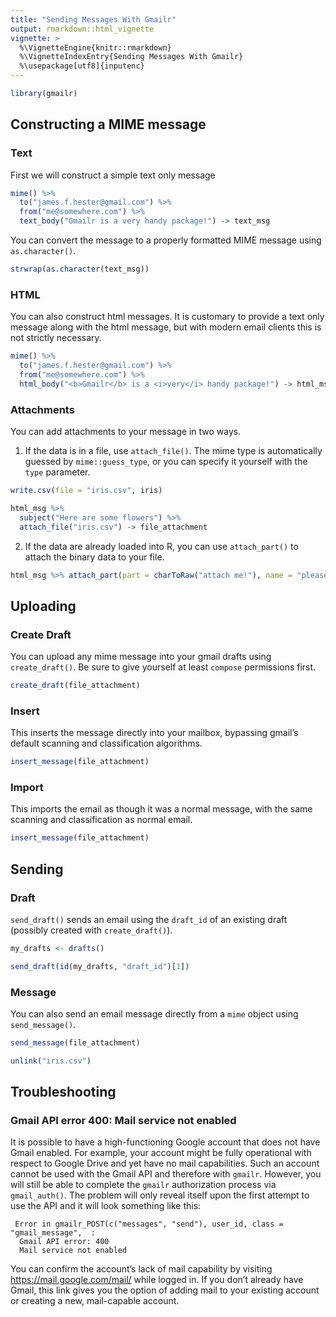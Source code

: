 ```yaml
---
title: "Sending Messages With Gmailr"
output: rmarkdown::html_vignette
vignette: >
  %\VignetteEngine{knitr::rmarkdown}
  %\VignetteIndexEntry{Sending Messages With Gmailr}
  %\usepackage[utf8]{inputenc}
---
```


```r
library(gmailr)
```

## Constructing a MIME message

### Text

First we will construct a simple text only message

```r
mime() %>%
  to("james.f.hester@gmail.com") %>%
  from("me@somewhere.com") %>%
  text_body("Gmailr is a very handy package!") -> text_msg
```

You can convert the message to a properly formatted MIME message using `as.character()`.

```r
strwrap(as.character(text_msg))
```

### HTML

You can also construct html messages.  It is customary to provide a text
only message along with the html message, but with modern email clients this is
not strictly necessary.

```r
mime() %>%
  to("james.f.hester@gmail.com") %>%
  from("me@somewhere.com") %>%
  html_body("<b>Gmailr</b> is a <i>very</i> handy package!") -> html_msg
```

### Attachments

You can add attachments to your message in two ways.

1. If the data is in a file, use `attach_file()`.  The mime type is
   automatically guessed by `mime::guess_type`, or you can specify it yourself
   with the `type` parameter.
```r
write.csv(file = "iris.csv", iris)

html_msg %>%
  subject("Here are some flowers") %>%
  attach_file("iris.csv") -> file_attachment
```

2. If the data are already loaded into R, you can use `attach_part()` to attach the binary data to your file.
```r
html_msg %>% attach_part(part = charToRaw("attach me!"), name = "please") -> simple_attachment
```

## Uploading
### Create Draft

You can upload any mime message into your gmail drafts using `create_draft()`.
Be sure to give yourself at least `compose` permissions first.

```r
create_draft(file_attachment)
```

### Insert

This inserts the message directly into your mailbox, bypassing gmail's default
scanning and classification algorithms.

```r
insert_message(file_attachment)
```

### Import

This imports the email as though it was a normal message, with the same
scanning and classification as normal email.

```r
insert_message(file_attachment)
```

## Sending

### Draft

`send_draft()` sends an email using the `draft_id` of an existing draft
(possibly created with `create_draft()`).

```r
my_drafts <- drafts()

send_draft(id(my_drafts, "draft_id")[1])
```
### Message

You can also send an email message directly from a `mime` object using `send_message()`.

```r
send_message(file_attachment)
```

```r
unlink("iris.csv")
```

## Troubleshooting

### Gmail API error 400: Mail service not enabled

It is possible to have a high-functioning Google account that does not have Gmail enabled. For example, your account might be fully operational with respect to Google Drive and yet have no mail capabilities. Such an account cannot be used with the Gmail API and therefore with `gmailr`. However, you will still be able to complete the `gmailr` authorization process via `gmail_auth()`. The problem will only reveal itself upon the first attempt to use the API and it will look something like this:

```
 Error in gmailr_POST(c("messages", "send"), user_id, class = "gmail_message",  : 
  Gmail API error: 400
  Mail service not enabled 
```

You can confirm the account's lack of mail capability by visiting <https://mail.google.com/mail/> while logged in. If you don't already have Gmail, this link gives you the option of adding mail to your existing account or creating a new, mail-capable account.

